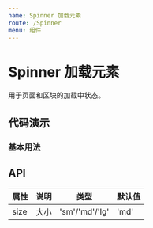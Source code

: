 ```yaml
---
name: Spinner 加载元素
route: /Spinner
menu: 组件
---
```




# Spinner 加载元素

用于页面和区块的加载中状态。

## 代码演示

### 基本用法

<CodeBox code={BasicDemoCode}>
  <BasicDemo></BasicDemo>
</CodeBox>

## API

| 属性 | 说明 | 类型           | 默认值 |
| ---- | ---- | -------------- | ------ |
| size | 大小 | 'sm'/'md'/'lg' | 'md'   |
